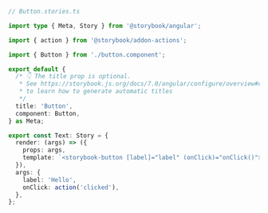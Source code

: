 ```ts
// Button.stories.ts

import type { Meta, Story } from '@storybook/angular';

import { action } from '@storybook/addon-actions';

import { Button } from './button.component';

export default {
  /* 👇 The title prop is optional.
   * See https://storybook.js.org/docs/7.0/angular/configure/overview#configure-story-loading
   * to learn how to generate automatic titles
   */
  title: 'Button',
  component: Button,
} as Meta;

export const Text: Story = {
  render: (args) => ({
    props: args,
    template: `<storybook-button [label]="label" (onClick)="onClick()"></storybook-button>`,
  }),
  args: {
    label: 'Hello',
    onClick: action('clicked'),
  },
};
```
